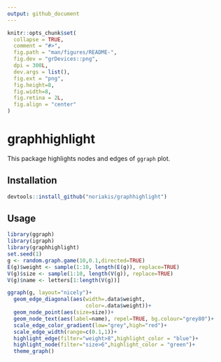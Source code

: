```yaml
---
output: github_document
---
```


<!-- README.md is generated from README.Rmd. Please edit that file -->

```r
knitr::opts_chunk$set(
  collapse = TRUE,
  comment = "#>",
  fig.path = "man/figures/README-",
  fig.dev = "grDevices::png",
  dpi = 300L,
  dev.args = list(),
  fig.ext = "png",
  fig.height=8,
  fig.width=8,
  fig.retina = 2L,
  fig.align = "center"
)
```

# graphhighlight

This package highlights nodes and edges of `ggraph` plot.

## Installation

```r
devtools::install_github("noriakis/graphhighlight")
```
## Usage

```r
library(ggraph)
library(igraph)
library(graphhighlight)
set.seed(1)
g <- random.graph.game(10,0.1,directed=TRUE)
E(g)$weight <- sample(1:10, length(E(g)), replace=TRUE)
V(g)$size <- sample(1:10, length(V(g)), replace=TRUE)
V(g)$name <- letters[1:length(V(g))]

ggraph(g, layout="nicely")+
  geom_edge_diagonal(aes(width=.data$weight,
                         color=.data$weight))+
  geom_node_point(aes(size=size))+
  geom_node_text(aes(label=name), repel=TRUE, bg.colour="grey80")+
  scale_edge_color_gradient(low="grey",high="red")+
  scale_edge_width(range=c(0.1,1))+
  highlight_edge(filter="weight>8",highlight_color = "blue")+
  highlight_node(filter="size>6",highlight_color = "green")+
  theme_graph()
```
